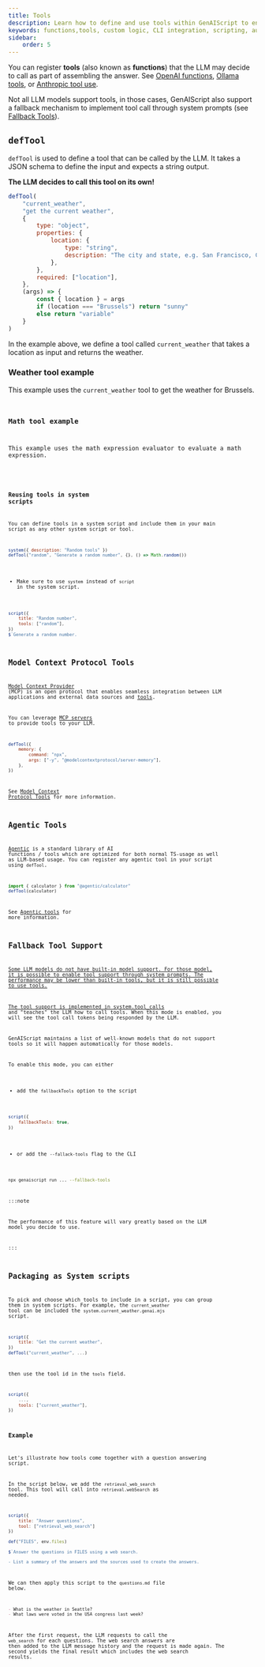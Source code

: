 ```yaml
---
title: Tools
description: Learn how to define and use tools within GenAIScript to enhance answer assembly with custom logic and CLI tools.
keywords: functions,tools, custom logic, CLI integration, scripting, automation
sidebar:
    order: 5
---
```



You can register **tools** (also known as **functions**) that the LLM may decide to call as part of assembling the answer.
See [OpenAI functions](https://platform.openai.com/docs/guides/function-calling), [Ollama tools](https://ollama.com/blog/tool-support),
or [Anthropic tool use](https://docs.anthropic.com/en/docs/build-with-claude/tool-use).

Not all LLM models support tools, in those cases, GenAIScript also support a fallback mechanism to implement tool call through system prompts (see [Fallback Tools](#fallbacktools)).

## `defTool`

`defTool` is used to define a tool that can be called by the LLM.
It takes a JSON schema to define the input and expects a string output.

**The LLM decides to call this tool on its own!**

```javascript
defTool(
    "current_weather",
    "get the current weather",
    {
        type: "object",
        properties: {
            location: {
                type: "string",
                description: "The city and state, e.g. San Francisco, CA",
            },
        },
        required: ["location"],
    },
    (args) => {
        const { location } = args
        if (location === "Brussels") return "sunny"
        else return "variable"
    }
)
```

In the example above, we define a tool called `current_weather`
that takes a location as input and returns the weather.

### Weather tool example

This example uses the `current_weather` tool to get the weather for Brussels.

<Code
    code={weatherScriptSource}
    wrap={true}
    lang="js"
    title="weather.genai.mjs"
/>

### Math tool example

This example uses the math expression evaluator
to evaluate a math expression.

<Code
    code={mathScriptSource}
    wrap={true}
    lang="js"
    title="math-agent.genai.mjs"
/>

### Reusing tools in system scripts

You can define tools in a system script and include them in your main script as any other system script or tool.

```javascript title="system.random.genai.mjs"
system({ description: "Random tools" })
defTool("random", "Generate a random number", {}, () => Math.random())
```

- Make sure to use `system` instead of `script` in the system script.

```javascript title="random-script.genai.mjs" 'tools: ["random"]'
script({
    title: "Random number",
    tools: ["random"],
})
$`Generate a random number.
```

## Model Context Protocol Tools

[Model Context Provider](https://modelcontextprotocol.io/) (MCP) is an open protocol
that enables seamless integration between LLM applications and external data sources and [tools](https://modelcontextprotocol.io/docs/concepts/tools).

You can leverage [MCP servers](https://github.com/modelcontextprotocol/servers) to provide tools to your LLM.

```js
defTool({
    memory: {
        command: "npx",
        args: ["-y", "@modelcontextprotocol/server-memory"],
    },
})
```

See [Model Context Protocol Tools](/genaiscript/reference/scripts/mcp-tools) for more information.

## Agentic Tools

[Agentic](https://agentic.so) is
a standard library of AI functions / tools
which are optimized for both normal TS-usage as well as LLM-based usage.
You can register any agentic tool in your script using `defTool`.

```js
import { calculator } from "@agentic/calculator"
defTool(calculator)
```

See [Agentic tools](/genaiscript/guides/agentic-tools) for more information.

## Fallback Tool Support <a href="" id="fallbacktools" />

Some LLM models do not have built-in model support.
For those model, it is possible to enable tool support through system prompts. The performance may be lower than built-in tools, but it is still possible to use tools.

The tool support is implemented in [system.tool_calls](/genaiscript/reference/scripts/system#systemtool_calls)
and "teaches" the LLM how to call tools. When this mode is enabled, you will see
the tool call tokens being responded by the LLM.

GenAIScript maintains a list of well-known models that do not support
tools so it will happen automatically for those models.

To enable this mode, you can either

- add the `fallbackTools` option to the script

```js "fallbackTools: true"
script({
    fallbackTools: true,
})
```

- or add the `--fallack-tools` flag to the CLI

```sh "--fallback-tools"
npx genaiscript run ... --fallback-tools
```

:::note

The performance of this feature will vary greatly based on the LLM model you decide to use.

:::

## Packaging as System scripts

To pick and choose which tools to include in a script,
you can group them in system scripts. For example,
the `current_weather` tool can be included the `system.current_weather.genai.mjs` script.

```javascript file="system.current_weather.genai.mjs" 'defTool("current_weather", ...)'
script({
    title: "Get the current weather",
})
defTool("current_weather", ...)
```

then use the tool id in the `tools` field.

```js 'tools: ["current_weather"]'
script({
    ...,
    tools: ["current_weather"],
})
```

### Example

Let's illustrate how tools come together with a question answering script.

In the script below, we add the `retrieval_web_search` tool. This tool
will call into `retrieval.webSearch` as needed.

```js file="answers.genai.mjs"
script({
    title: "Answer questions",
    tool: ["retrieval_web_search"]
})

def("FILES", env.files)

$`Answer the questions in FILES using a web search.

- List a summary of the answers and the sources used to create the answers.
```

We can then apply this script to the `questions.md` file below.

```md file="questions.md"
- What is the weather in Seattle?
- What laws were voted in the USA congress last week?
```

After the first request, the LLM requests to call the `web_search` for each questions.
The web search answers are then added to the LLM message history and the request is made again.
The second yields the final result which includes the web search results.

<BuiltinTools />
